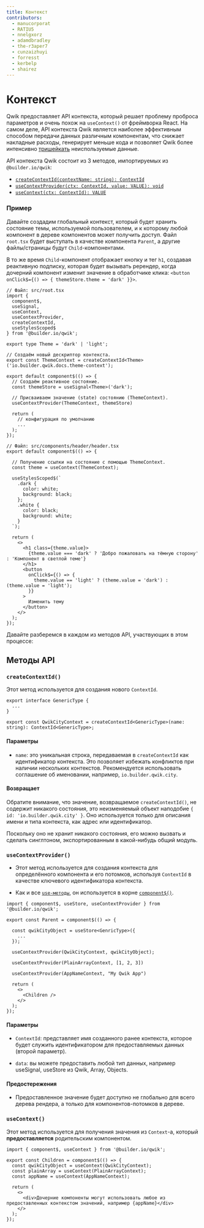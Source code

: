 ```yaml
---
title: Контекст
contributors:
  - manucorporat
  - RATIU5
  - nnelgxorz
  - adamdbradley
  - the-r3aper7
  - cunzaizhuyi
  - forresst
  - kerbelp
  - shairez
---
```


# Контекст

Qwik предоставляет API контекста, который решает проблему проброса параметров и очень похож на `useContext()` от фреймворка React. На самом деле, API контекста Qwik является наиболее эффективным способом передачи данных различным компонентам, что снижает накладные расходы, генерирует меньше кода и позволяет Qwik более интенсивно [тришейкать](https://developer.mozilla.org/en-US/docs/Glossary/Tree_shaking) неиспользуемые данные.

API контекста Qwik состоит из 3 методов, импортируемых из `@builder.io/qwik`:

- [`createContextId(contextName: string): ContextId`](#createcontextid)
- [`useContextProvider(ctx: ContextId, value: VALUE): void`](#usecontextprovider)
- [`useContext(ctx: ContextId): VALUE`](#usecontext)

### Пример

Давайте создадим глобальный контекст, который будет хранить состояние темы, используемой пользователем, и к которому любой компонент в дереве компонентов может получить доступ. Файл `root.tsx` будет выступать в качестве компонента `Parent`, а другие файлы/страницы будут `Child`-компонентами.

В то же время `Child`-компонент отображает кнопку и тег `h1`, создавая реактивную подписку, которая будет вызывать ререндер, когда дочерний компонент изменит значение в обработчике клика: `<button onClick$={() => { themeStore.theme = 'dark' }}>`.

```tsx
// Файл: src/root.tsx
import {
  component$,
  useSignal,
  useContext,
  useContextProvider,
  createContextId,
  useStylesScoped$
} from '@builder.io/qwik';

export type Theme = 'dark' | 'light';

// Создаём новый дескриптор контекста.
export const ThemeContext = createContextId<Theme>('io.builder.qwik.docs.theme-context');

export default component$(() => {
  // Создаём реактивное состояние.
  const themeStore = useSignal<Theme>('dark');

  // Присваиваем значение (state) состоянию (ThemeContext).
  useContextProvider(ThemeContext, themeStore)

  return (
    // конфигурация по умолчанию
    ...
  );
});

// Файл: src/components/header/header.tsx
export default component$(() => {

  // Получение ссылки на состояние с помощью ThemeContext.
  const theme = useContext(ThemeContext);

  useStylesScoped$(`
    .dark {
      color: white;
      background: black;
    };
    .white {
      color: black;
      background: white;
    }
  `);

  return (
    <>
      <h1 class={theme.value}>
        {theme.value === 'dark' ? 'Добро пожаловать на тёмную сторону' : 'Компонент в светлой теме'}
      </h1>
      <button
        onClick$={() => {
          theme.value == 'light' ? (theme.value = 'dark') : (theme.value = 'light');
        }}
      >
        Изменить тему
      </button>
    </>
  );
});
```

Давайте разберемся в каждом из методов API, участвующих в этом процессе:

## Методы API

### `createContextId()`

Этот метод используется для создания нового `ContextId`.

```tsx
export interface GenericType {
  ...
}

export const QwikCityContext = createContextId<GenericType>(name: string): ContextId<GenericType>;
```

#### Параметры

- `name`: это уникальная строка, передаваемая в `createContextId` как идентификатор контекста. Это позволяет избежать конфликтов при наличии нескольких контекстов. Рекомендуется использовать соглашение об именовании, например, `io.builder.qwik.city`.

#### Возвращает

Обратите внимание, что значение, возвращаемое `createContextId()`, не содержит никакого состояния, это неизменяемый объект наподобие `{ id: 'io.builder.qwik.city' }`. Оно используется только для описания имени и типа контекста, как адрес или идентификатор.

Поскольку оно не хранит никакого состояния, его можно вызвать и сделать синглтоном, экспортированным в какой-нибудь общий модуль.

### `useContextProvider()`

- Этот метод используется для создания контекста для определённого компонента и его потомков, используя `ContextId` в качестве ключевого идентификатора контекста.

- Как и все [`use-методы`](/docs/components/lifecycle/index.mdx#use-method-rules), он используется в корне [`component$()`](/docs/components/overview/index.mdx#component).

```tsx
import { component$, useStore, useContextProvider } from '@builder.io/qwik';

export const Parent = component$(() => {

  const qwikCityObject = useStore<GenricType>({
    ...
  });

  useContextProvider(QwikCityContext, qwikCityObject);

  useContextProvider(PlainArrayContext, [1, 2, 3])

  useContextProvider(AppNameContext, "My Qwik App")

  return (
    <>
      <Children />
    </>
  );
});
```

#### Параметры

- `ContextId`: представляет имя созданного ранее контекста, которое будет служить идентификатором для предоставляемых данных (второй параметр).

- `data`: вы можете предоставить любой тип данных, например useSignal, useStore из Qwik, Array, Objects.

#### Предостережения

- Предоставленное значение будет доступно не глобально для всего дерева рендера, а только для компонентов-потомков в дереве.

### `useContext()`

Этот метод используется для получения значения из `Context`-а, который **предоставляется** родительским компонентом.

```tsx
import { component$, useContext } from '@builder.io/qwik';

export const Children = component$(() => {
  const qwikCityObject = useContext(QwikCityContext);
  const plainArray = useContext(PlainArrayContext);
  const appName = useContext(AppNameContext);

  return (
    <>
      <div>Дочерние компоненты могут использовать любое из предоставленных контекстом значений, например {appName}</div>
    </>
  );
});
```
